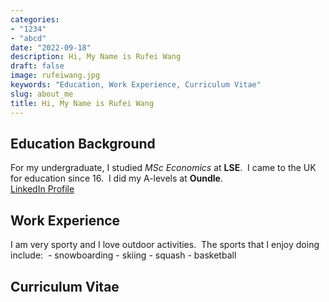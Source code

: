 ```yaml
---
categories:
- "1234"
- "abcd"
date: "2022-09-18"
description: Hi, My Name is Rufei Wang
draft: false
image: rufeiwang.jpg
keywords: "Education, Work Experience, Curriculum Vitae"
slug: about_me
title: Hi, My Name is Rufei Wang
---
```


## Education Background 

For my undergraduate, I studied *MSc Economics* at **LSE**.  I came to the UK for education since 16.  I did my A-levels at **Oundle**.\
[LinkedIn Profile](https://www.linkedin.com/in/rufei-wang-900a30159)

## Work Experience

I am very sporty and I love outdoor activities.  The sports that I enjoy doing include:  - snowboarding - skiing - squash - basketball

## Curriculum Vitae
